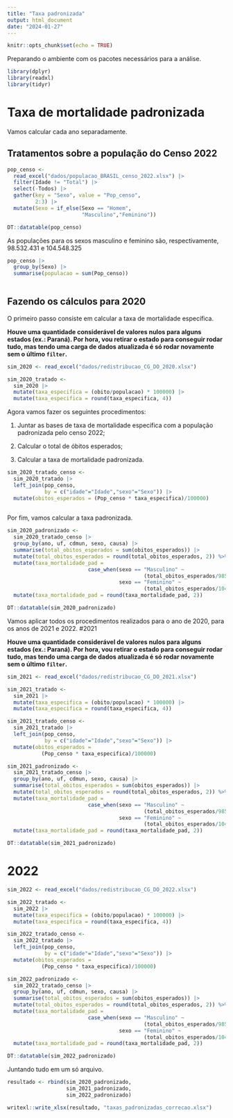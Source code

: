 ```yaml
---
title: "Taxa padronizada"
output: html_document
date: "2024-01-27"
---
```


```r
knitr::opts_chunk$set(echo = TRUE)
```

Preparando o ambiente com os pacotes necessários para a análise.

```r

library(dplyr)
library(readxl)
library(tidyr)

```

# Taxa de mortalidade padronizada

Vamos calcular cada ano separadamente.

## Tratamentos sobre a população do Censo 2022

```r

pop_censo <-
  read_excel("dados/populacao_BRASIL_censo_2022.xlsx") |> 
  filter(Idade != "Total") |> 
  select(-Todos) |> 
  gather(key = "Sexo", value = "Pop_censo",
         2:3) |> 
  mutate(Sexo = if_else(Sexo == "Homem",
                        "Masculino","Feminino"))

DT::datatable(pop_censo)

```

As populações para os sexos masculino e feminino são, respectivamente, 98.532.431 e 104.548.325

```r

pop_censo |> 
  group_by(Sexo) |> 
  summarise(populacao = sum(Pop_censo))
  
```

## Fazendo os cálculos para 2020

O primeiro passo consiste em calcular a taxa de mortalidade específica.

**Houve uma quantidade considerável de valores nulos para alguns estados (ex.: Paraná). Por hora, vou retirar o estado para conseguir rodar tudo, mas tendo uma carga de dados atualizada é só rodar novamente sem o último `filter`.**

```r

sim_2020 <- read_excel("dados/redistribucao_CG_DO_2020.xlsx")

sim_2020_tratado <- 
  sim_2020 |> 
  mutate(taxa_especifica = (obito/populacao) * 100000) |> 
  mutate(taxa_especifica = round(taxa_especifica, 4)) 


```

Agora vamos fazer os seguintes procedimentos:

1. Juntar as bases de taxa de mortalidade específica com a população padronizada pelo censo 2022;

2. Calcular o total de óbitos esperados;

3. Calcular a taxa de mortalidade padronizada. 

```r

sim_2020_tratado_censo <- 
  sim_2020_tratado |> 
  left_join(pop_censo,
            by = c("idade"="Idade","sexo"="Sexo")) |> 
  mutate(obitos_esperados = (Pop_censo * taxa_especifica)/100000)
  
```

Por fim, vamos calcular a taxa padronizada. 

```r

sim_2020_padronizado <- 
  sim_2020_tratado_censo |> 
  group_by(ano, uf, cdmun, sexo, causa) |> 
  summarise(total_obitos_esperados = sum(obitos_esperados)) |> 
  mutate(total_obitos_esperados = round(total_obitos_esperados, 2)) %>% 
  mutate(taxa_mortalidade_pad = 
                          case_when(sexo == "Masculino" ~ 
                                            (total_obitos_esperados/98532431) * 100000,
                                    sexo == "Feminino" ~
                                            (total_obitos_esperados/104548325) * 100000)) |>   
  mutate(taxa_mortalidade_pad = round(taxa_mortalidade_pad, 2))

DT::datatable(sim_2020_padronizado)

```

Vamos aplicar todos os procedimentos realizados para o ano de 2020, para os anos de 2021 e 2022. 
#2021 

**Houve uma quantidade considerável de valores nulos para alguns estados (ex.: Paraná). Por hora, vou retirar o estado para conseguir rodar tudo, mas tendo uma carga de dados atualizada é só rodar novamente sem o último `filter`.**

```r

sim_2021 <- read_excel("dados/redistribucao_CG_DO_2021.xlsx")

sim_2021_tratado <- 
  sim_2021 |> 
  mutate(taxa_especifica = (obito/populacao) * 100000) |> 
  mutate(taxa_especifica = round(taxa_especifica, 4)) 

sim_2021_tratado_censo <- 
  sim_2021_tratado |> 
  left_join(pop_censo,
            by = c("idade"="Idade","sexo"="Sexo")) |> 
  mutate(obitos_esperados = 
           (Pop_censo * taxa_especifica)/100000)

sim_2021_padronizado <- 
  sim_2021_tratado_censo |> 
  group_by(ano, uf, cdmun, sexo, causa) |> 
  summarise(total_obitos_esperados = sum(obitos_esperados)) |> 
  mutate(total_obitos_esperados = round(total_obitos_esperados, 2)) %>% 
  mutate(taxa_mortalidade_pad = 
                          case_when(sexo == "Masculino" ~ 
                                            (total_obitos_esperados/98532431) * 100000,
                                    sexo == "Feminino" ~
                                            (total_obitos_esperados/104548325) * 100000)) |>   
  mutate(taxa_mortalidade_pad = round(taxa_mortalidade_pad, 2))

DT::datatable(sim_2021_padronizado)


```

# 2022 

```r

sim_2022 <- read_excel("dados/redistribucao_CG_DO_2022.xlsx")

sim_2022_tratado <- 
  sim_2022 |> 
  mutate(taxa_especifica = (obito/populacao) * 100000) |> 
  mutate(taxa_especifica = round(taxa_especifica, 4)) 

sim_2022_tratado_censo <- 
  sim_2022_tratado |> 
  left_join(pop_censo,
            by = c("idade"="Idade","sexo"="Sexo")) |> 
  mutate(obitos_esperados = 
           (Pop_censo * taxa_especifica)/100000)

sim_2022_padronizado <- 
  sim_2022_tratado_censo |> 
  group_by(ano, uf, cdmun, sexo, causa) |> 
  summarise(total_obitos_esperados = sum(obitos_esperados)) |> 
  mutate(total_obitos_esperados = round(total_obitos_esperados, 2)) %>% 
  mutate(taxa_mortalidade_pad = 
                          case_when(sexo == "Masculino" ~ 
                                            (total_obitos_esperados/98532431) * 100000,
                                    sexo == "Feminino" ~
                                            (total_obitos_esperados/104548325) * 100000)) |>   
  mutate(taxa_mortalidade_pad = round(taxa_mortalidade_pad, 2))

DT::datatable(sim_2022_padronizado)


```

Juntando tudo em um só arquivo. 

```r

resultado <- rbind(sim_2020_padronizado,
                   sim_2021_padronizado,
                   sim_2022_padronizado)

writexl::write_xlsx(resultado, "taxas_padronizadas_correcao.xlsx")

```

